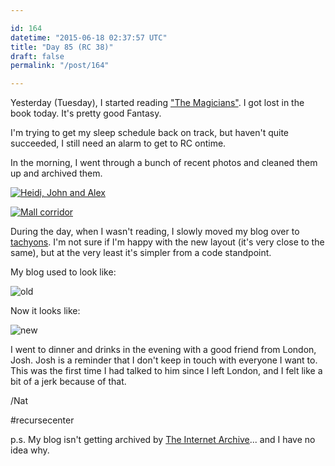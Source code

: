 ```yaml
---

id: 164
datetime: "2015-06-18 02:37:57 UTC"
title: "Day 85 (RC 38)"
draft: false
permalink: "/post/164"

---
```


Yesterday (Tuesday), I started reading ["The Magicians"](https://www.goodreads.com/book/show/6101718-the-magicians). I got lost in the book today. It's pretty good Fantasy.

I'm trying to get my sleep schedule back on track, but haven't quite succeeded, I still need an alarm to get to RC ontime.

In the morning, I went through a bunch of recent photos and cleaned them up and archived them.

<a href="https://www.flickr.com/photos/icco/18866346446" title="Heidi, John and Alex by Nat Welch, on Flickr"><img src="https://c1.staticflickr.com/1/465/18866346446_eb5afa3ed7_c.jpg" alt="Heidi, John and Alex"></img></a>

<a href="https://www.flickr.com/photos/icco/18892627285" title="Mall corridor by Nat Welch, on Flickr"><img src="https://c2.staticflickr.com/6/5330/18892627285_74eeb3a633_z.jpg" alt="Mall corridor"></img></a>

During the day, when I wasn't reading, I slowly moved my blog over to [tachyons](http://tachyons.io/). I'm not sure if I'm happy with the new layout (it's very close to the same), but at the very least it's simpler from a code standpoint.

My blog used to look like:

![old](http://cl.ly/bfmF/d)

Now it looks like:

![new](http://cl.ly/bfDR/d)

I went to dinner and drinks in the evening with a good friend from London, Josh. Josh is a reminder that I don't keep in touch with everyone I want to. This was the first time I had talked to him since I left London, and I felt like a bit of a jerk because of that.

/Nat

#recursecenter

p.s. My blog isn't getting archived by [The Internet Archive](https://archive.org/)... and I have no idea why.

